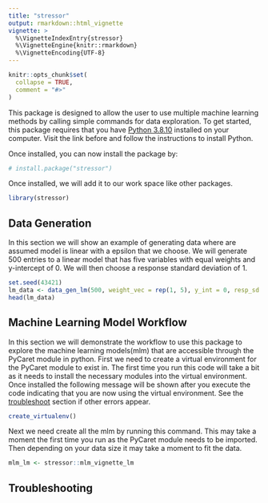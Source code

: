 ```yaml
---
title: "stressor"
output: rmarkdown::html_vignette
vignette: >
  %\VignetteIndexEntry{stressor}
  %\VignetteEngine{knitr::rmarkdown}
  %\VignetteEncoding{UTF-8}
---
```


```r
knitr::opts_chunk$set(
  collapse = TRUE,
  comment = "#>"
)
```

This package is designed to allow the user to use multiple machine learning 
methods by calling simple commands for data exploration. To get started, this 
package requires that you have <a href = https://www.python.org/downloads/release/python-3810/>Python 3.8.10</a>
installed on your computer. Visit the link before and follow the instructions to
install Python. 

Once installed, you can now install the package by:
<!-- Ask Dr. Bean about this. -->
```r
# install.package("stressor")
```

Once installed, we will add it to our work space like other packages.
```r
library(stressor)
```

## Data Generation

In this section we will show an example of generating data where are assumed 
model is linear with a epsilon that we choose. We will generate 500 entries to a
linear model that has five variables with equal weights and y-intercept of 0. 
We will then choose a response standard deviation of 1.
```r
set.seed(43421)
lm_data <- data_gen_lm(500, weight_vec = rep(1, 5), y_int = 0, resp_sd = 1)
head(lm_data)
```

## Machine Learning Model Workflow

In this section we will demonstrate the workflow to use this package to explore
the machine learning models(mlm) that are accessible through the PyCaret module
in python. First we need to create a virtual environment for the PyCaret module
to exist in. The first time you run this code will take a bit as it needs to 
install the necessary modules into the virtual environment. Once installed the 
following message will be shown after you execute the code indicating that you
are now using the virtual environment. See the <a href=#troubleshoot>
troubleshoot</a> section if other errors appear.
```r
create_virtualenv()
```

Next we need create all the mlm by running this command. This may take a moment
the first time you run as the PyCaret module needs to be imported. Then
depending on your data size it may take a moment to fit the data.
```r
mlm_lm <- stressor::mlm_vignette_lm
```


<div id="troubleshoot">
## Troubleshooting
</div>
